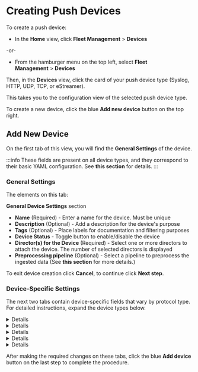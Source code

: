 # Creating Push Devices

To create a push device:

- In the **Home** view, click **Fleet Management**&nbsp;>&nbsp;**Devices**

-or-

- From the hamburger menu on the top left, select **Fleet Management**&nbsp;>&nbsp;**Devices**

Then, in the **Devices** view, click the card of your push device type (Syslog, HTTP, UDP, TCP, or eStreamer).

This takes you to the configuration view of the selected push device type.

To create a new device, click the blue **Add new device** button on the top right.

## Add New Device

On the first tab of this view, you will find the **General Settings** of the device.

:::info
These fields are present on all device types, and they correspond to their basic YAML configuration. See <Topic id="devices-overview-config">**this section**</Topic> for details.
:::

### General Settings

The elements on this tab:

**General Device Settings** section

- **Name** (Required) - Enter a name for the device. Must be unique
- **Description** (Optional) - Add a description for the device's purpose
- **Tags** (Optional) - Place labels for documentation and filtering purposes
- **Device Status** - Toggle button to enable/disable the device
- **Director(s) for the Device** (Required) - Select one or more directors to attach the device. The number of selected directors is displayed
- **Preprocessing pipeline** (Optional) - Select a pipeline to preprocess the ingested data (See <Topic id="normalization">**this section**</Topic> for more details.)

To exit device creation click **Cancel**, to continue click **Next step**.

### Device-Specific Settings

The next two tabs contain device-specific fields that vary by protocol type. For detailed instructions, expand the device types below.

<Details summary="Syslog">
<Include id="gui-devices-config-syslog" />
</Details>

<Details summary="HTTP">
<Include id="gui-devices-config-http" />
</Details>

<Details summary="UDP">
<Include id="gui-devices-config-udp" />
</Details>

<Details summary="TCP">
<Include id="gui-devices-config-tcp" />
</Details>

<Details summary="eStreamer">
<Include id="gui-devices-config-estreamer" />
</Details>

After making the required changes on these tabs, click the blue **Add device** button on the last step to complete the procedure.
